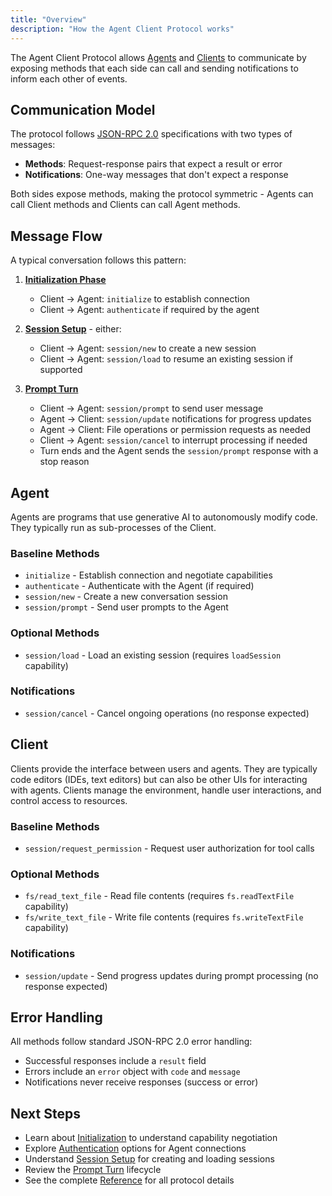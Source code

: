 ```yaml
---
title: "Overview"
description: "How the Agent Client Protocol works"
---
```


The Agent Client Protocol allows [Agents](#agent) and [Clients](#client) to communicate by exposing methods that each side can call and sending notifications to inform each other of events.

## Communication Model

The protocol follows [JSON-RPC 2.0](https://www.jsonrpc.org/specification) specifications with two types of messages:

- **Methods**: Request-response pairs that expect a result or error
- **Notifications**: One-way messages that don't expect a response

Both sides expose methods, making the protocol symmetric - Agents can call Client methods and Clients can call Agent methods.

## Message Flow

A typical conversation follows this pattern:

1. **[Initialization Phase](./initialization)**
   - Client → Agent: `initialize` to establish connection
   - Client → Agent: `authenticate` if required by the agent

2. **[Session Setup](./session-setup)** - either:
   - Client → Agent: `session/new` to create a new session
   - Client → Agent: `session/load` to resume an existing session if supported

3. **[Prompt Turn](./prompt-turn)**
   - Client → Agent: `session/prompt` to send user message
   - Agent → Client: `session/update` notifications for progress updates
   - Agent → Client: File operations or permission requests as needed
   - Client → Agent: `session/cancel` to interrupt processing if needed
   - Turn ends and the Agent sends the `session/prompt` response with a stop reason

## Agent

Agents are programs that use generative AI to autonomously modify code. They typically run as sub-processes of the Client.

### Baseline Methods

- `initialize` - Establish connection and negotiate capabilities
- `authenticate` - Authenticate with the Agent (if required)
- `session/new` - Create a new conversation session
- `session/prompt` - Send user prompts to the Agent

### Optional Methods

- `session/load` - Load an existing session (requires `loadSession` capability)

### Notifications

- `session/cancel` - Cancel ongoing operations (no response expected)

## Client

Clients provide the interface between users and agents. They are typically code editors (IDEs, text editors) but can also be other UIs for interacting with agents. Clients manage the environment, handle user interactions, and control access to resources.

### Baseline Methods

- `session/request_permission` - Request user authorization for tool calls

### Optional Methods

- `fs/read_text_file` - Read file contents (requires `fs.readTextFile` capability)
- `fs/write_text_file` - Write file contents (requires `fs.writeTextFile` capability)

### Notifications

- `session/update` - Send progress updates during prompt processing (no response expected)

## Error Handling

All methods follow standard JSON-RPC 2.0 error handling:

- Successful responses include a `result` field
- Errors include an `error` object with `code` and `message`
- Notifications never receive responses (success or error)

## Next Steps

- Learn about [Initialization](./initialization) to understand capability negotiation
- Explore [Authentication](./authentication) options for Agent connections
- Understand [Session Setup](./session-setup) for creating and loading sessions
- Review the [Prompt Turn](./prompt-turn) lifecycle
- See the complete [Reference](./reference) for all protocol details
